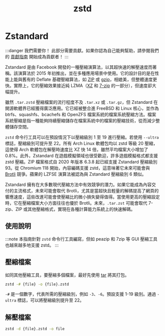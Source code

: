 ﻿---
title: zstd
sidebar_position: 7
---

# Zstandard

:::danger 我們需要你！
此部分需要貢獻。如果你認為自己能夠幫助，請參閱我們的 [貢獻指南](../contribution-guide.mdx) 開始成為貢獻者！
:::

Zstandard 是由 Facebook 開發的一種壓縮演算法，以其超快速的解壓速度而著稱。該演算法於 2015 年初推出，並在多種應用場景中使用。它的設計目的是在性能上能與舊有的 Deflate 基礎壓縮算法，如 [ZIP](../data/zip.mdx) 或 [gzip](../data/gzip.mdx)，相媲美，但整體速度更快。實際上，它的壓縮效果接近純 LZMA（[XZ](../data/xz.mdx) 和 [7-zip](../data/7z.mdx) 的一部分），但速度卻大幅提升。

雖然 `.tar.zstd` 壓縮檔案的流行程度不及 `.tar.xz` 或 `.tar.gz`，但 Zstandard 在開源軟體界已經獲得廣泛應用。它已經被整合進 FreeBSD 和 Linux 核心，並作為 btrfs、squashfs、bcachefs 和 OpenZFS 檔案系統的檔案系統壓縮方法。檔案系統壓縮是指一種能夠持續壓縮儲存在檔案系統中的檔案的壓縮技術，從而減少整體儲存空間。

`zstd` 命令行工具可以在預設情況下以壓縮級別 1 至 19 進行壓縮。若使用 `--ultra` 標誌，壓縮級別可提升至 22。所有 Arch Linux 軟體包均以 zstd 等級 20 壓縮，這使得 Arch 軟體包在解壓時速度比 XZ 快 14 倍，雖然平均檔案大小增加了 0.8%。此外，Zstandard 在遊戲模擬領域也很受歡迎，許多遊戲模擬格式都支援 zstd 壓縮。ZIP 檔案格式自 2020 年版本 6.3.8 起已經支援 Zstandard 壓縮級別 93。從 Chromium 118 開始，內容編碼支援 zstd，這意味著它未來可能會與 [Brotli](./brotli.mdx) 競爭。蘋果的 LZFSE 演算法被認為與 Zstandard 壓縮級別 6 類似。

Zstandard 擁有在大多數現代壓縮方法中有效競爭的潛力。如果它能成為內容交付的主流格式，未來可能會取代 Brotli，尤其是當超快且輕量的解碼提高了網頁的響應速度，這些改進可能會使壓縮比的微小損失變得值得。當使用更高的壓縮設定時，它在壓縮檔案大小方面往往也優於 Brotli。未來，`.tar.zst` 可能會取代 7-zip、ZIP 或其他壓縮格式，實現在各種計算能力系統上的快速解碼。

## 使用說明
:::note
本指南針對 `zstd` 命令行工具編寫，但如 peazip 和 7zip 等 GUI 壓縮工具也越來越多地支援 zstd。
:::
## 壓縮檔案
如同其他壓縮工具，要壓縮多個檔案，最好先使用 [tar](./tar.mdx) 將其打包。
```bash
zstd -# {file} -o {file}.zstd
```
`-#` 是一個數字，代表所需的壓縮級別，例如 `-3`、`-6`。預設支援 1-19 級別。通過 `-ultra` 標誌，可以將壓縮級別提升至 22。

## 解壓檔案
```bash
zstd -d {file}.zstd -o file
```